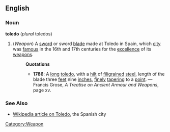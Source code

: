 ==English==
===Noun===
'''toledo''' (''plural'' toledos)
#(''Weapon'') [[Category:Weapon]] A [[sword]] or sword [[blade]] made at Toledo in Spain, which [[city]] was [[famous]] in the 16th and 17th centuries for the [[excellence]] of its [[weapon]]s.
#:'''Quotations'''
#:*'''1786''': A [[long]] [[toledo]], with a [[hilt]] of [[filigrain]]ed [[steel]], length of the blade three [[feet]] nine [[inch]]es, [[finely]] [[taper]]ing to a [[point]]. &mdash; Francis Grose, ''A Treatise on Ancient Armour and Weapons'', page xv.
===See Also===
*[[w:Toledo|Wikipedia article on Toledo]], the Spanish city